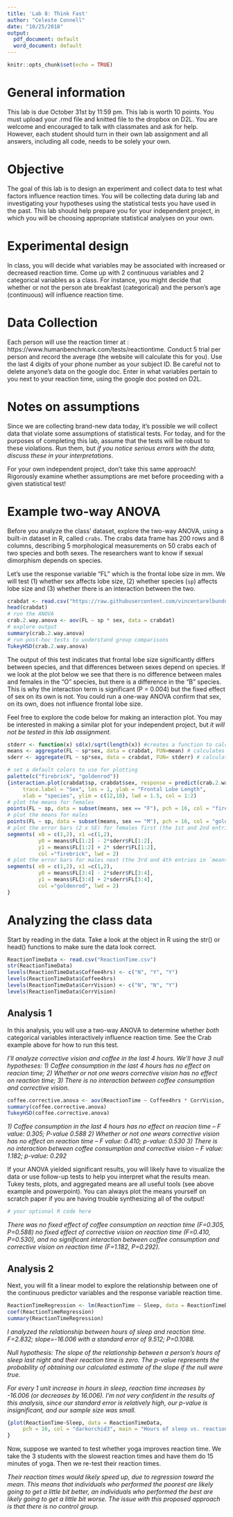 ```yaml
---
title: 'Lab 8: Think Fast'
author: "Celeste Connell"
date: "10/25/2018"
output:
  pdf_document: default
  word_document: default
---
```


```r
knitr::opts_chunk$set(echo = TRUE)
```

# General information
This lab is due October 31st by 11:59 pm. This lab is worth 10 points. You must upload your .rmd file and knitted file to the dropbox on D2L. You are welcome and encouraged to talk with classmates and ask for help. However, each student should turn in their own lab assignment and all answers, including all code, needs to be solely your own.

# Objective
The goal of this lab is to design an experiment and collect data to test what factors influence reaction times. You will be collecting data during lab and investigating your hypotheses using the statistical tests you have used in the past. This lab should help prepare you for your independent project, in which you will be choosing appropriate statistical analyses on your own. 

# Experimental design
In class, you will decide what variables may be associated with increased or decreased reaction time. Come up with 2 continuous variables and 2 categorical variables as a class. For instance, you might decide that whether or not the person ate breakfast (categorical) and the person's age (continuous) will influence reaction time. 

# Data Collection
Each person will use the reaction timer at : https://www.humanbenchmark.com/tests/reactiontime. Conduct 5 trial per person and record the average (the website will calculate this for you). Use the last 4 digits of your phone number as your subject ID. Be careful not to delete anyone's data on the google doc. Enter in what variables pertain to you next to your reaction time, using the google doc posted on D2L.

# Notes on assumptions
Since we are collecting brand-new data today, it's possible we will collect data that violate some assumptions of statistical tests. For today, and for the purposes of completing this lab, assume that the tests will be robust to these violations. Run them, but *if you notice serious errors with the data, discuss these in your interpretations*.

For your own independent project, don't take this same approach! Rigorously examine whether assumptions are met before proceeding with a given statistical test! 

# Example two-way ANOVA
Before you analyze the class' dataset, explore the two-way ANOVA, using a built-in dataset in R, called `crabs`. The crabs data frame has 200 rows and 8 columns, describing 5 morphological measurements on 50 crabs each of two species and both sexes. The researchers want to know if sexual dimorphism depends on species.

Let's use the response variable "FL" which is the frontal lobe size in mm. We will test (1) whether sex affects lobe size, (2) whether species (`sp`) affects lobe size and (3) whether there is an interaction between the two.

```r
crabdat <- read.csv("https://raw.githubusercontent.com/vincentarelbundock/Rdatasets/master/csv/MASS/crabs.csv")
head(crabdat)
# run the ANOVA
crab.2.way.anova <- aov(FL ~ sp * sex, data = crabdat)
# explore output
summary(crab.2.way.anova)
# run post-hoc tests to understand group comparisons
TukeyHSD(crab.2.way.anova)
```

The output of this test indicates that frontal lobe size significantly differs between species, and that differences between sexes depend on species. If we look at the plot below we see that there is no difference between males and females in the "O" species, but there is a difference in the "B" species. This is why the interaction term is significant (P = 0.004) but the fixed effect of sex on its own is not. You could run a one-way ANOVA confirm that sex, on its own, does not influence frontal lobe size.

Feel free to explore the code below for making an interaction plot. You may be interested in making a similar plot for your independent project, but *it will not be tested in this lab assignment*.

```r
stderr <- function(x) sd(x)/sqrt(length(x)) #creates a function to calculate std error
means <- aggregate(FL ~ sp*sex, data = crabdat, FUN=mean) # calculates mean of each sex * species category
sderr <- aggregate(FL ~ sp*sex, data = crabdat, FUN= stderr) # calculates standard error of each sex*species category

# set a default colors to use for plotting
palette(c("firebrick", "goldenrod"))
{interaction.plot(crabdat$sp, crabdat$sex, response = predict(crab.2.way.anova), 
	 trace.label = "Sex", las = 1, ylab = "Frontal Lobe Length", 
	 xlab = "species", ylim = c(12,18), lwd = 1.5, col = 1:2)
# plot the means for females
points(FL ~ sp, data = subset(means, sex == "F"), pch = 16, col = "firebrick", cex = 1.5)
# plot the means for males
points(FL ~ sp, data = subset(means, sex == "M"), pch = 16, col = "goldenrod", cex = 1.5)
# plot the error bars (2 x SE) for females first (the 1st and 2nd entries in `means`)
segments( x0 = c(1,2), x1 =c(1,2),
          y0 = means$FL[1:2] - 2*sderr$FL[1:2], 
          y1 = means$FL[1:2] + 2* sderr$FL[1:2],
          col ="firebrick", lwd = 2)
# plot the error bars for males next (the 3rd and 4th entries in `means`)
segments( x0 = c(1,2), x1 =c(1,2),
          y0 = means$FL[3:4] - 2*sderr$FL[3:4], 
          y1 = means$FL[3:4] + 2*sderr$FL[3:4],
          col ="goldenrod", lwd = 2)
}
```


# Analyzing the class data
Start by reading in the data. Take a look at the object in R using the str() or head() functions to make sure the data look correct. 
```r
ReactionTimeData <- read.csv("ReactionTime.csv")
str(ReactionTimeData)
levels(ReactionTimeData$Coffee4hrs) <- c("N", "Y", "Y")
levels(ReactionTimeData$Coffee4hrs)
levels(ReactionTimeData$CorrVision) <- c("N", "N", "Y")
levels(ReactionTimeData$CorrVision)
```


## Analysis 1

In this analysis, you will use a two-way ANOVA to determine whether *both* categorical variables interactively influence reaction time. See the Crab example above for how to run this test.

\textcolor{red}{\textbf{Question 1 (1 point)} Before running the test, what are the null hypotheses for your two-way ANOVA? Be specific, i.e. instead of writing "means of the two groups", you'd want to write "mean reaction times of males vs. females"} 

*I'll analyze corrective vision and coffee in the last 4 hours.*
*We'll have 3 null hypotheses: 1) Coffee consumption in the last 4 hours has no effect on reacion time; 2) Whether or not one wears corrective vision has no effect on reaction time; 3) There is no interaction between coffee consumption and corrective vision.*


\textcolor{red}{\textbf{Question 2 (2 point)} Run a two-way ANOVA on your data. Report the test statistic and P-value for *each* hypothesis.}

```r
coffee.corrective.anova <- aov(ReactionTime ~ Coffee4hrs * CorrVision, data = ReactionTimeData)
summary(coffee.corrective.anova)
TukeyHSD(coffee.corrective.anova)
```

*1) Coffee consumption in the last 4 hours has no effect on reacion time -- F value: 0.305; P-value 0.588*
*2) Whether or not one wears corrective vision has no effect on reaction time -- F value: 0.410; p-value: 0.530*
*3) There is no interaction between coffee consumption and corrective vision -- F value: 1.182; p-value: 0.292*

If your ANOVA yielded significant results, you will likely have to visualize the data or use follow-up tests to help you interpret what the results mean. Tukey tests, plots, and aggregated means are all useful tools (see above example and powerpoint). You can always plot the means yourself on scratch paper if you are having trouble synthesizing all of the output! 

\textcolor{red}{\textbf{Question 3 (2 point)} Interpret the output from your 2-way ANOVA. See Crab example in powerpoint for a thorough response.}

```r
# your optional R code here
```

*There was no fixed effect of coffee consumption on reaction time (F=0.305, P=0.588) no fixed effect of corrective vision on reaction time (F=0.410, P=0.530), and no significant interaction between coffee consumption and corrective vision on reaction time (F=1.182, P=0.292).*
 
## Analysis 2
Next, you will fit a linear model to explore the relationship between one of the continuous predictor variables and the response variable reaction time.

\textcolor{red}{\textbf{Question 4 (1 point)} Fit a linear model between one of the continuous variables and reaction time. Report the test statistic, slope with standard error, and P-value.}

```r
ReactionTimeRegression <- lm(ReactionTime ~ Sleep, data = ReactionTimeData)
coef(ReactionTimeRegression)
summary(ReactionTimeRegression)
```

*I analyzed the relationship between hours of sleep and reaction time. F=2.832; slope=-16.006 with a standard error of 9.512; P=0.1088.* 


\textcolor{red}{\textbf{Question 5 (1 point)} (a) What was the null hypothesis for the linear regression model? (b) What does the P-value you found represent (e.g. "the probability of...")?}

*Null hypothesis: The slope of the relationship between a person's hours of sleep last night and their reaction time is zero. The p-value represents the probability of obtaining our calculated estimate of the slope if the null were true.*


\textcolor{red}{\textbf{Question 6 (1 point)} What does the slope tell you about the relationship between your variables? (e.g. "for every 1 unit increase in X, Y increases by..."). Overall, how confident are you in the results of your analysis?}

*For every 1 unit increase in hours in sleep, reaction time increases by -16.006 (or decreases by 16.006). I'm not very confident in the results of this analysis, since our standard error is relatively high, our p-value is insignificant, and our sample size was small.*


\textcolor{red}{\textbf{Question 7 (2 point)} Plot the relationship between the two variables. If the linear regression was significant, add a best fit line to the plot. See example code on D2L for scatterplots if you are not sure where to begin. You do not need to add uncertainty estimates to your best fit line.}

```r
{plot(ReactionTime~Sleep, data = ReactionTimeData, 
     pch = 16, col = "darkorchid3", main = "Hours of sleep vs. reaction time")
}
```

Now, suppose we wanted to test whether yoga improves reaction time. We take the 3 students with the slowest reaction times and have them do 15 minutes of yoga. Then we re-test their reaction times.

\textcolor{red}{\textbf{BONUS (1 point)} What would you expect to happen to their reaction times and why? What is the issue with the proposed approach?}

*Their reaction times would likely speed up, due to regression toward the mean. This means that individuals who performed the poorest are likely going to get a little bit better, an individuals who performed the best are likely going to get a little bit worse. The issue with this proposed approach is that there is no control group.*

